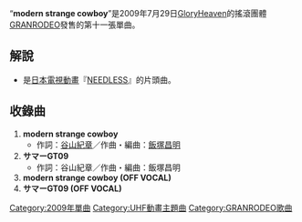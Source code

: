 {{lowercase}}
{{Infobox song
| name       = modern strange cowboy
| type       = [[單曲|單曲]]
| artist     = [[GRANRODEO|GRANRODEO]]
| cover      = Disc_sg_11.jpg
| released   = 2009年7月29日
| recorded   = 2009年
| genre      = 
| length     = 
| label      = [[ランティス|GloryHeaven]]
| producer   = [[GRANRODEO|GRANRODEO]]
| chart_position = 
| prev_title = [[tRANCE|tRANCE]]
| prev_year  = 2009
| next_title = [[恋音|恋音]]
| next_year  = 2009
}}
“'''modern strange cowboy'''”是2009年7月29日[[ランティス|GloryHeaven]]的搖滾團體[[GRANRODEO|GRANRODEO]]發售的第十一張單曲。

== 解說 ==
*是[[日本電視動畫|日本電視動畫]]『[[NEEDLESS|NEEDLESS]]』的片頭曲。

== 收錄曲 ==
# '''modern strange cowboy'''
#*作詞：[[谷山紀章|谷山紀章]]／作曲・編曲：[[飯塚昌明|飯塚昌明]]
# '''サマーGT09'''
#*作詞：谷山紀章／作曲・編曲：飯塚昌明
# '''modern strange cowboy (OFF VOCAL)'''
# '''サマーGT09 (OFF VOCAL)'''

{{GRANRODEO}}

{{DEFAULTSORT:Modern strange cowboy}}
[[Category:2009年單曲|Category:2009年單曲]]
[[Category:UHF動畫主題曲|Category:UHF動畫主題曲]]
[[Category:GRANRODEO歌曲|Category:GRANRODEO歌曲]]


{{Single-stub}}